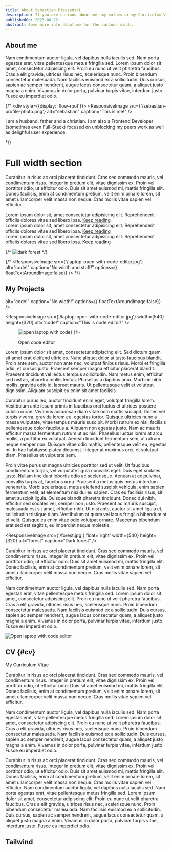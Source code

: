 ---
title: About Sebastian Pieczyński
description: If you are curious about me, my values or my Curriculum Viate (CV) / portfolio read on.
publishedOn: 2023.08.22
abstract: Some more info about me for the curious minds.
---

## About me

<CV/>

<AboutMeToggleMessage/>

Nam condimentum auctor ligula, vel dapibus nulla iaculis sed. Nam porta egestas erat, vitae pellentesque metus fringilla sed. Lorem ipsum dolor sit amet, consectetur adipiscing elit. Proin eu nunc ut velit pharetra faucibus. Cras a elit gravida, ultrices risus nec, scelerisque nunc. Proin bibendum consectetur malesuada. Nam facilisis euismod ex a sollicitudin. Duis cursus, sapien ac semper hendrerit, augue lacus consectetur quam, a aliquet justo magna a enim. Vivamus in dolor porta, pulvinar turpis vitae, interdum justo. Fusce eu imperdiet odio.

{/* <div style={{display: 'flow-root'}}>
<ResponsiveImage
  src={'/sebastian-profile-photo.png'}
  alt="sebastian"
  caption="This is me!"
/>

I am a husband, father and a christian. I am also a Frontend Developer (sometimes even Full-Stack) focused on unblocking my peers work as well as delighful user experience.

</div> */}

# Full width section

Curabitur in risus ac orci placerat tincidunt. Cras sed commodo mauris, vel condimentum risus. Integer in pretium elit, vitae dignissim ex. Proin vel porttitor odio, ut efficitur odio. Duis sit amet euismod mi, mattis fringilla elit. Donec facilisis, enim at condimentum pretium, velit enim ornare lorem, sit amet ullamcorper velit massa non neque. Cras mollis vitae sapien vel efficitur.

<FullWidthSplitSection>
	<div>
			Lorem ipsum dolor sit, amet consectetur adipisicing elit.
			Reprehenderit officiis dolores vitae sed libero ipsa.
		<a href="#" className="button">
			Keep reading
		</a>
	</div>
  <div>
			Lorem ipsum dolor sit, amet consectetur adipisicing elit.
			Reprehenderit officiis dolores vitae sed libero ipsa.
		<a href="#" className="button">
			Keep reading
		</a>
	</div>
</FullWidthSplitSection>

<FullWidthSplitSection>
  <img src="/forest.jpg" alt="" />
	<div>
			Lorem ipsum dolor sit, amet consectetur adipisicing elit.
			Reprehenderit officiis dolores vitae sed libero ipsa.
		<a href="#" className="button">
			Keep reading
		</a>
	</div>
</FullWidthSplitSection>

{/* <FullWidthSplitSection className="h-52">
  <img src="/forest.jpg" alt="dark forest" />
</FullWidthSplitSection> */}

{/* <FullWidthSplitSection className="h-52">
<ResponsiveImage
  src={'/laptop-open-with-code-editor.jpg'}
  alt="code!"
  caption="No width and stuff!"
  options={{ floatTextAroundImage:false}}
/>
</FullWidthSplitSection> */}


## My Projects

<div style={{display: 'flow-root'}}>
<ResponsiveImage
  src={'/laptop-open-with-code-editor.jpg'}


  alt="code!"
  caption="No width!"
  options={{  floatTextAroundImage:false}}
/>
</div>

<ResponsiveImage
  src={'/laptop-open-with-code-editor.jpg'}
  width={540}
  height={320}
  alt="code!"
  caption="This is code editor!"
/>

<div style={{maxWidth: 'max-content', paddingBottom: '0.5em', display: 'flow-root', gap: '0.5em', borderRadius: '4px 4px 0 0',}}>
<figure style={{float: 'left', paddingRight: '1rem', width:'fit-content'}}>
  <Image src="/laptop-open-with-code-editor.jpg" width={540} height={320} alt="open laptop with code"
  style={{
    objectFit:'cover',
    margin: 0,
    padding: 0,
    border: '2px solid var(--color-theme-black)',
    borderRadius: '4px 4px 0 0',

  }
  }/>
  <figcaption style={{
    backgroundColor: 'var(--color-theme-black)',
    padding: '0.2em',
    color: 'var(--color-gray-100)'
    }}>Open code editor</figcaption>
</figure>

<p>Lorem ipsum dolor sit amet, consectetur adipiscing elit. Sed dictum quam sit amet erat eleifend ultricies. Nunc aliquet dolor at justo faucibus blandit. Proin ante sem, auctor non ante nec, volutpat finibus risus. Morbi et fringilla odio, et cursus justo. Praesent semper magna efficitur placerat blandit. Praesent tincidunt vel lectus tempus sollicitudin. Nam metus enim, efficitur sed nisl ac, pharetra mollis lectus. Phasellus a dapibus arcu. Morbi id nibh mollis, gravida odio id, laoreet mauris. Ut pellentesque velit et volutpat dignissim. Aliquam suscipit eu enim sit amet facilisis.</p>
<p>Curabitur purus leo, auctor tincidunt enim eget, volutpat fringilla lorem. Vestibulum ante ipsum primis in faucibus orci luctus et ultrices posuere cubilia curae; Vivamus accumsan diam vitae odio mattis suscipit. Donec vel turpis viverra, gravida lorem eu, egestas tortor. Quisque ultricies nunc a massa vulputate, vitae tempus mauris suscipit. Morbi rutrum ex nisi, facilisis pellentesque dolor faucibus a. Aliquam non egestas justo. Nam ac mauris efficitur massa fermentum rutrum ut ac nisi. Phasellus luctus lorem at arcu mollis, a porttitor ex volutpat. Aenean tincidunt fermentum sem, at rutrum neque semper non. Quisque vitae odio mattis, pellentesque velit eu, egestas mi. In hac habitasse platea dictumst. Integer at maximus orci, et volutpat diam. Phasellus et vulputate sem.</p>
<p>Proin vitae purus ut magna ultricies porttitor sed ut velit. Ut faucibus condimentum turpis, vel vulputate ligula convallis eget. Duis eget sodales justo. Nullam tincidunt lobortis odio ac scelerisque. Aenean at ex pulvinar, convallis turpis at, faucibus urna. Praesent a metus quis metus interdum venenatis. Morbi scelerisque, metus eleifend suscipit vehicula, enim sapien fermentum velit, at elementum nisi dui eu sapien. Cras eu facilisis risus, sit amet suscipit ligula. Quisque blandit pharetra tincidunt. Donec dui nibh, efficitur sed sodales vel, semper non justo. Praesent ac mauris suscipit, malesuada est sit amet, efficitur nibh. Ut nisi ante, auctor sit amet ligula et, sollicitudin tristique diam. Vestibulum at quam vel lacus fringilla bibendum at et velit. Quisque eu enim vitae odio volutpat ornare. Maecenas bibendum erat sed est sagittis, eu imperdiet neque molestie.</p>

<ResponsiveImage src={'/forest.jpg'} float='right' width={540} height={320} alt="forest" caption="Dark forest" />

<p>Curabitur in risus ac orci placerat tincidunt. Cras sed commodo mauris, vel condimentum risus. Integer in pretium elit, vitae dignissim ex. Proin vel porttitor odio, ut efficitur odio. Duis sit amet euismod mi, mattis fringilla elit. Donec facilisis, enim at condimentum pretium, velit enim ornare lorem, sit amet ullamcorper velit massa non neque. Cras mollis vitae sapien vel efficitur.</p>
<p>Nam condimentum auctor ligula, vel dapibus nulla iaculis sed. Nam porta egestas erat, vitae pellentesque metus fringilla sed. Lorem ipsum dolor sit amet, consectetur adipiscing elit. Proin eu nunc ut velit pharetra faucibus. Cras a elit gravida, ultrices risus nec, scelerisque nunc. Proin bibendum consectetur malesuada. Nam facilisis euismod ex a sollicitudin. Duis cursus, sapien ac semper hendrerit, augue lacus consectetur quam, a aliquet justo magna a enim. Vivamus in dolor porta, pulvinar turpis vitae, interdum justo. Fusce eu imperdiet odio.</p>
</div>


![Open laptop with code editor](/laptop-open-with-code-editor.jpg)


## CV {#cv}

My Curriculum Vitae


<p>Curabitur in risus ac orci placerat tincidunt. Cras sed commodo mauris, vel condimentum risus. Integer in pretium elit, vitae dignissim ex. Proin vel porttitor odio, ut efficitur odio. Duis sit amet euismod mi, mattis fringilla elit. Donec facilisis, enim at condimentum pretium, velit enim ornare lorem, sit amet ullamcorper velit massa non neque. Cras mollis vitae sapien vel efficitur.</p>
<p>Nam condimentum auctor ligula, vel dapibus nulla iaculis sed. Nam porta egestas erat, vitae pellentesque metus fringilla sed. Lorem ipsum dolor sit amet, consectetur adipiscing elit. Proin eu nunc ut velit pharetra faucibus. Cras a elit gravida, ultrices risus nec, scelerisque nunc. Proin bibendum consectetur malesuada. Nam facilisis euismod ex a sollicitudin. Duis cursus, sapien ac semper hendrerit, augue lacus consectetur quam, a aliquet justo magna a enim. Vivamus in dolor porta, pulvinar turpis vitae, interdum justo. Fusce eu imperdiet odio.</p>


Curabitur in risus ac orci placerat tincidunt. Cras sed commodo mauris, vel condimentum risus. Integer in pretium elit, vitae dignissim ex. Proin vel porttitor odio, ut efficitur odio. Duis sit amet euismod mi, mattis fringilla elit. Donec facilisis, enim at condimentum pretium, velit enim ornare lorem, sit amet ullamcorper velit massa non neque. Cras mollis vitae sapien vel efficitur.
Nam condimentum auctor ligula, vel dapibus nulla iaculis sed. Nam porta egestas erat, vitae pellentesque metus fringilla sed. Lorem ipsum dolor sit amet, consectetur adipiscing elit. Proin eu nunc ut velit pharetra faucibus. Cras a elit gravida, ultrices risus nec, scelerisque nunc. Proin bibendum consectetur malesuada. Nam facilisis euismod ex a sollicitudin. Duis cursus, sapien ac semper hendrerit, augue lacus consectetur quam, a aliquet justo magna a enim. Vivamus in dolor porta, pulvinar turpis vitae, interdum justo. Fusce eu imperdiet odio.

## Tailwind

<div className="bg-slate-400 w-10 h-10">

</div>
